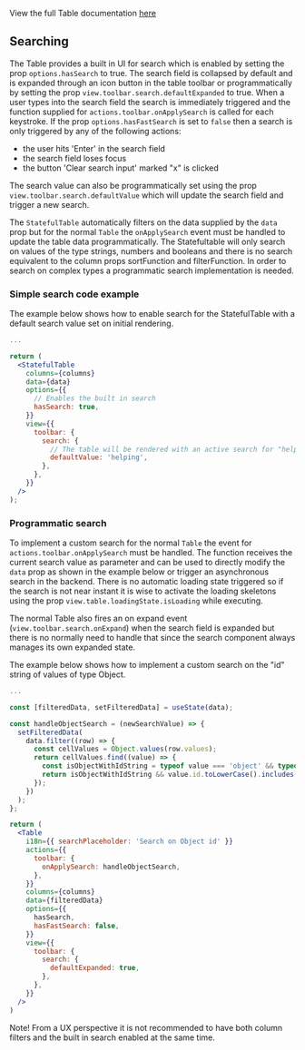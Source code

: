 View the full Table documentation [here](/docs/1-watson-iot-table--playground)

## Searching

The Table provides a built in UI for search which is enabled by setting the prop `options.hasSearch` to true.
The search field is collapsed by default and is expanded through an icon button in the table toolbar or
programmatically by setting the prop `view.toolbar.search.defaultExpanded` to true. When a
user types into the search field the search is immediately triggered and the function supplied for
`actions.toolbar.onApplySearch` is called for each keystroke. If the prop `options.hasFastSearch` is set to
`false` then a search is only triggered by any of the following actions:

- the user hits 'Enter' in the search field
- the search field loses focus
- the button 'Clear search input' marked "x" is clicked

The search value can also be programmatically set using the prop `view.toolbar.search.defaultValue` which
will update the search field and trigger a new search.

The `StatefulTable` automatically filters on the data supplied by the `data` prop but for the normal `Table`
the `onApplySearch` event must be handled to update the table data programmatically. The Statefultable will
only search on values of the type strings, numbers and booleans and there is no search equivalent to the
column props sortFunction and filterFunction. In order to search on complex types a programmatic search
implementation is needed.

### Simple search code example

The example below shows how to enable search for the StatefulTable with a default search value set on initial
rendering.

```jsx
...

return (
  <StatefulTable
    columns={columns}
    data={data}
    options={{
      // Enables the built in search
      hasSearch: true,
    }}
    view={{
      toolbar: {
        search: {
          // The table will be rendered with an active search for "helping"
          defaultValue: 'helping',
        },
      },
    }}
  />
);
```

### Programmatic search

To implement a custom search for the normal `Table` the event for `actions.toolbar.onApplySearch` must be
handled. The function receives the current search value as parameter and can be used to directly modify
the `data` prop as shown in the example below or trigger an asynchronous search in the backend. There is no
automatic loading state triggered so if the search is not near instant it is wise to activate the loading
skeletons using the prop `view.table.loadingState.isLoading` while executing.

The normal Table also fires an on expand event (`view.toolbar.search.onExpand`) when the search field is
expanded but there is no normally need to handle that since the search component always manages its own
expanded state.

The example below shows how to implement a custom search on the "id" string of values of type Object.

```jsx
...

const [filteredData, setFilteredData] = useState(data);

const handleObjectSearch = (newSearchValue) => {
  setFilteredData(
    data.filter((row) => {
      const cellValues = Object.values(row.values);
      return cellValues.find((value) => {
        const isObjectWithIdString = typeof value === 'object' && typeof value?.id === 'string';
        return isObjectWithIdString && value.id.toLowerCase().includes(newSearchValue.toLowerCase());
      });
    })
  );
};

return (
  <Table
    i18n={{ searchPlaceholder: 'Search on Object id' }}
    actions={{
      toolbar: {
        onApplySearch: handleObjectSearch,
      },
    }}
    columns={columns}
    data={filteredData}
    options={{
      hasSearch,
      hasFastSearch: false,
    }}
    view={{
      toolbar: {
        search: {
          defaultExpanded: true,
        },
      },
    }}
  />
)

```

Note! From a UX perspective it is not recommended to have both column filters and the built in search enabled at the
same time.
